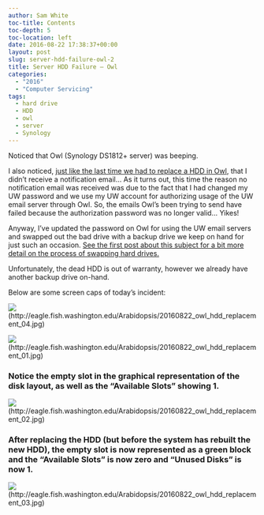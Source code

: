 ```yaml
---
author: Sam White
toc-title: Contents
toc-depth: 5
toc-location: left
date: 2016-08-22 17:38:37+00:00
layout: post
slug: server-hdd-failure-owl-2
title: Server HDD Failure – Owl
categories:
  - "2016"
  - "Computer Servicing"
tags:
  - hard drive
  - HDD
  - owl
  - server
  - Synology
---
```


Noticed that Owl (Synology DS1812+ server) was beeping.

I also noticed, [just like the last time we had to replace a HDD in Owl](https://robertslab.github.io/sams-notebook/posts/2015/2015-07-31-server-hdd-failure-owl/), that I didn't receive a notification email... As it turns out, this time the reason no notification email was received was due to the fact that I had changed my UW password and we use my UW account for authorizing usage of the UW email server through Owl. So, the emails Owl's been trying to send have failed because the authorization password was no longer valid... Yikes!

Anyway, I've updated the password on Owl for using the UW email servers and swapped out the bad drive with a backup drive we keep on hand for just such an occasion. [See the first post about this subject for a bit more detail on the process of swapping hard drives.](https://robertslab.github.io/sams-notebook/posts/2015/2015-07-31-server-hdd-failure-owl/)



Unfortunately, the dead HDD is out of warranty, however we already have another backup drive on-hand.



Below are some screen caps of today's incident:



![](https://eagle.fish.washington.edu/Arabidopsis/20160822_owl_hdd_replacement_04.jpg)(http://eagle.fish.washington.edu/Arabidopsis/20160822_owl_hdd_replacement_04.jpg)





![](https://eagle.fish.washington.edu/Arabidopsis/20160822_owl_hdd_replacement_01.jpg)(http://eagle.fish.washington.edu/Arabidopsis/20160822_owl_hdd_replacement_01.jpg)











### Notice the empty slot in the graphical representation of the disk layout, as well as the "Available Slots" showing 1.



![](https://eagle.fish.washington.edu/Arabidopsis/20160822_owl_hdd_replacement_02.jpg)(http://eagle.fish.washington.edu/Arabidopsis/20160822_owl_hdd_replacement_02.jpg)











### 





### After replacing the HDD (but before the system has rebuilt the new HDD), the empty slot is now represented as a green block and the "Available Slots" is now zero and "Unused Disks" is now 1.





![](https://eagle.fish.washington.edu/Arabidopsis/20160822_owl_hdd_replacement_03.jpg)(http://eagle.fish.washington.edu/Arabidopsis/20160822_owl_hdd_replacement_03.jpg)
